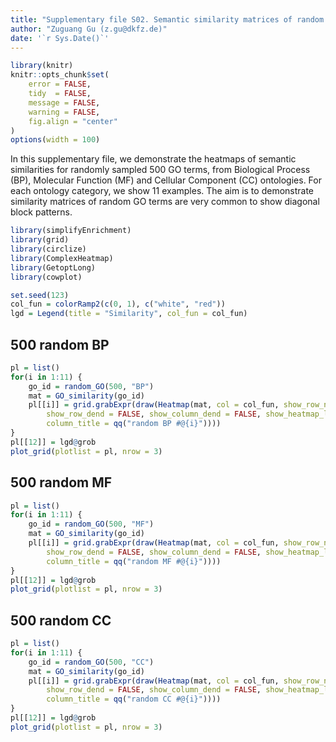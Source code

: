 ```yaml
---
title: "Supplementary file S02. Semantic similarity matrices of random GO terms"
author: "Zuguang Gu (z.gu@dkfz.de)"
date: '`r Sys.Date()`'
---
```


<style type="text/css">
.main-container {
  max-width: 1200px;
  margin-left: auto;
  margin-right: auto;
}
</style>

```r
library(knitr)
knitr::opts_chunk$set(
    error = FALSE,
    tidy  = FALSE,
    message = FALSE,
    warning = FALSE,
    fig.align = "center"
)
options(width = 100)
```


In this supplementary file, we demonstrate the heatmaps of semantic similarities for randomly sampled 500 GO terms,
from Biological Process (BP), Molecular Function (MF) and Cellular Component (CC) ontologies.
For each ontology category, we show 11 examples. The aim is to demonstrate similarity matrices of random GO terms
are very common to show diagonal block patterns.


```r
library(simplifyEnrichment)
library(grid)
library(circlize)
library(ComplexHeatmap)
library(GetoptLong)
library(cowplot)

set.seed(123)
col_fun = colorRamp2(c(0, 1), c("white", "red"))
lgd = Legend(title = "Similarity", col_fun = col_fun)
```

## 500 random BP 

```r
pl = list()
for(i in 1:11) {
	go_id = random_GO(500, "BP")
	mat = GO_similarity(go_id)
	pl[[i]] = grid.grabExpr(draw(Heatmap(mat, col = col_fun, show_row_names = FALSE, show_column_names = FALSE,
		show_row_dend = FALSE, show_column_dend = FALSE, show_heatmap_legend = FALSE, 
		column_title = qq("random BP #@{i}"))))
}
pl[[12]] = lgd@grob
plot_grid(plotlist = pl, nrow = 3)
```

## 500 random MF 

```r
pl = list()
for(i in 1:11) {
	go_id = random_GO(500, "MF")
	mat = GO_similarity(go_id)
	pl[[i]] = grid.grabExpr(draw(Heatmap(mat, col = col_fun, show_row_names = FALSE, show_column_names = FALSE,
		show_row_dend = FALSE, show_column_dend = FALSE, show_heatmap_legend = FALSE, 
		column_title = qq("random MF #@{i}"))))
}
pl[[12]] = lgd@grob
plot_grid(plotlist = pl, nrow = 3)
```

## 500 random CC 

```r
pl = list()
for(i in 1:11) {
	go_id = random_GO(500, "CC")
	mat = GO_similarity(go_id)
	pl[[i]] = grid.grabExpr(draw(Heatmap(mat, col = col_fun, show_row_names = FALSE, show_column_names = FALSE,
		show_row_dend = FALSE, show_column_dend = FALSE, show_heatmap_legend = FALSE, 
		column_title = qq("random CC #@{i}"))))
}
pl[[12]] = lgd@grob
plot_grid(plotlist = pl, nrow = 3)
```
